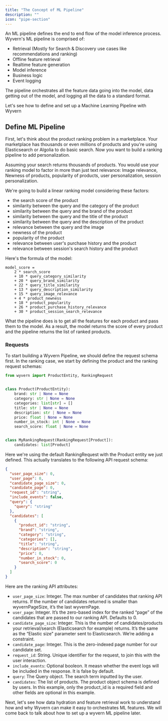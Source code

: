 ```yaml
---
title: "The Concept of ML Pipeline"
description: ""
icon: "pipe-section"
---
```


An ML pipeline defines the end to end flow of the model inference process. Wyvern's ML pipeline is comprised of:

- Retrieval (Mostly for Search & Discovery use cases like recommendations and ranking)
- Offline feature retrieval
- Realtime feature generation
- Model inference
- Business logic
- Event logging

The pipeline orchestrates all the feature data going into the model, data getting out of the model, and logging all the data to a standard format.

Let's see how to define and set up a Machine Learning Pipeline with Wyvern

## Define ML Pipeline

First, let's think about the product ranking problem in a marketplace. Your marketplace has thousands or even millions of products and you're using Elasticsearch or Algolia to do basic search. Now you want to build a ranking pipeline to add personalization.

Assuming your search returns thousands of products. You would use your ranking model to factor in more than just text relevance: Image relevance, Newness of products, popularity of products, user personalization, session personalization.

We're going to build a linear ranking model considering these factors:

- the search score of the product
- similarity between the query and the category of the product
- similarity between the query and the brand of the product
- similarity between the query and the title of the product
- similarity between the query and the description of the product
- relevance between the query and the image
- newness of the product
- popularity of the product
- relevance between user's purchase history and the product
- relevance between session's search history and the product

Here's the formula of the model:

```shell
model_score =
    2 * search_score
    + 10 * query_category_similarity
    + 20 * query_brand_similarity
    + 22 * query_title_similarity
    + 13 * query_description_similarity
    + 15 * query_image_relevance
    + 4 * product_newness
    + 18 * product_popularity
    + 26 * product_purchase_history_relevance
    + 30 * product_session_search_relevance
```

What the pipeline does is to get all the features for each product and pass them to the model. As a result, the model returns the score of every product and the pipeline returns the list of ranked products.

### Requests

To start building a Wyvern Pipeline, we should define the request schema first. In the ranking case, we start by defining the product and the ranking request schemas:

```python pipelines/product_ranking/schemas.py
from wyvern import ProductEntity, RankingRequest


class Product(ProductEntity):
    brand: str | None = None
    category: str | None = None
    categories: list[str] = []
    title: str | None = None
    description: str | None = None
    price: float | None = None
    number_in_stock: int | None = None
    search_score: float | None = None


class MyRankingRequest(RankingRequest[Product]):
    candidates: list[Product]
```

Here we're using the default RankingRequest with the Product entity we just defined. This actually translates to the following API request schema:

```json
{
  "user_page_size": 0,
  "user_page": 0,
  "candidate_page_size": 0,
  "candidate_page": 0,
  "request_id": "string",
  "include_events": false,
  "query": {
    "query": "string"
  },
  "candidates": [
    {
      "product_id": "string",
      "brand": "string",
      "category": "string",
      "categories": [],
      "title": "string",
      "description": "string",
      "price": 0,
      "number_in_stock": 0,
      "search_score": 0
    }
  ]
}
```

Here are the ranking API attributes:

- `user_page_size`: Integer. The max number of candidates that ranking API returns. If the number of candidates returned is smaller than wyvernPageSize, it’s the last wyvernPage.
- `user_page`: Integer. It’s the zero-based index for the ranked “page” of the candidates that are passed to our ranking API. Defaults to 0.
- `candidate_page_size`: Integer. This is the number of candidates/products your retrieval/search (Elasticsearch for example) returns. It’s the same as the “Elastic size" parameter sent to Elasticsearch. We’re adding a constraint.
- `candidate_page`: Integer. This is the zero-indexed page number for our candidate set.
- `request_id`: String. Unique identifier for the request, to join this with the user interaction.
- `include_events`: Optional booleon. It measn whether the event logs will be included in the response. It is false by default.
- `query`: The Query object. The search term inputted by the user.
- `candidates`: The list of products. The product object schema is defined by users. In this example, only the product_id is a required field and other fields are optional in this example.

Next, let's see how data hydration and feature retrieval work to understand how and why Wyvern can make it easy to orchestrates ML features. We will come back to talk about how to set up a wyvern ML pipeline later.
